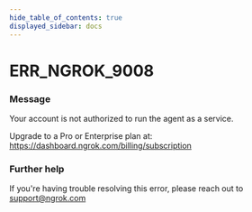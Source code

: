 ```yaml
---
hide_table_of_contents: true
displayed_sidebar: docs
---
```



# ERR_NGROK_9008

### Message

Your account is not authorized to run the agent as a service.

Upgrade to a Pro or Enterprise plan at: https://dashboard.ngrok.com/billing/subscription

### Further help

If you're having trouble resolving this error, please reach out to [support@ngrok.com](mailto:support@ngrok.com?subject=Help%20with%20ERR_NGROK_9008)

<ErrorDetails error="err_ngrok_9008" />
